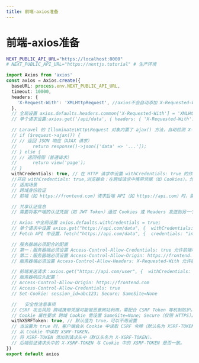 ```yaml
---
title: 前端-axios准备
---
```


# 前端-axios准备

```bash filename="frontend/env.local" switcher
NEXT_PUBLIC_API_URL="https://localhost:8000"
# NEXT_PUBLIC_API_URL="https://nextjs.tutorial" # 生产环境
```

```ts filename="frontend/src/lib/axios.ts" switcher
import Axios from 'axios'
const axios = Axios.create({
  baseURL: process.env.NEXT_PUBLIC_API_URL,
  timeout: 10000,
  headers: {
    'X-Request-With': 'XMLHttpRequest', //axios不会自动添加 X-Requested-With 头,当值为 XMLHttpRequest 时，表示请求是通过 XMLHttpRequest 对象（即 AJAX）发起的。服务器可据此判断是否为异步请求，并返回适当的数据格式（如 JSON 而非 HTML）。后端框架（如 Express、Django、Rails,php 等）可根据此头调整响应行为。例如：返回 JSON 数据而非重定向页面。简化 AJAX 请求的错误处理（如返回错误状态码而非 HTML 错误页）。结合其他机制（如 CSRF Token），可增强请求来源的合法性验证（但不可单独依赖此字段，因其容易被伪造）。
  },
  // 全局设置 axios.defaults.headers.common['X-Requested-With'] = 'XMLHttpRequest';
  // 单个请求设置:axios.get('/api/data', { headers: { 'X-Requested-With': 'XMLHttpRequest' }});

  // Laravel 的 Illuminate\Http\Request 对象内置了 ajax() 方法，自动检测 X-Requested-With 头：
  // if ($request->ajax()) {
  // // 返回 JSON 响应（AJAX 请求）
  //      return response()->json(['data' => '...']);
  // } else {
  // // 返回视图（普通请求）
  //      return view('page');
  // }
  withCredentials: true, // 在 HTTP 请求中设置 withCredentials: true 的作用是允许跨域请求携带凭据（如 Cookies、HTTP 认证信息等）。浏览器默认禁止跨域请求（CORS）发送凭据（Cookies、Authorization Headers 等），这是出于安全考虑。
  //开启 withCredentials: true,浏览器会：在跨域请求中携带凭据（如 Cookies）。允许服务器通过响应头 Access-Control-Allow-Credentials: true 确认接收凭据。
  // 适用场景
  // 跨域身份验证
  // 前端（如 https://frontend.com）请求后端 API（如 https://api.com）时，需要传递登录态 Cookie。

  // 共享认证信息
  // 需要将客户端的认证凭据（如 JWT Token）通过 Cookies 或 Headers 发送到另一个域的服务器。

  // Axios 中全局设置 axios.defaults.withCredentials = true;
  // 单个请求中设置 axios.get("https://api.com/data", {  withCredentials: true});
  // Fetch API 中设置，fetch("https://api.com/data", {  credentials: "include" // 等效于 withCredentials: true });

  // 服务器端必须配合的配置
  // 第一：服务器端必须设置 Access-Control-Allow-Credentials: true 允许前端域发送凭据。
  // 第二：服务器端必须设置 Access-Control-Allow-Origin: https://frontend.com 允许前端域访问。不能使用通配符 * 指定允许的域
  // 服务器端必须设置 Access-Control-Allow-Headers: X-Requested-With 允许前端域发送 X-Requested-With 头。

  // 前端发送请求：axios.get("https://api.com/user", {  withCredentials: true});
  // 服务器响应头配置：
  // Access-Control-Allow-Origin: https://frontend.com
  // Access-Control-Allow-Credentials: true
  // Set-Cookie: session_id=abc123; Secure; SameSite=None

  //   安全性注意事项
  // CSRF 攻击风险 跨域携带凭据可能被恶意网站利用，需配合 CSRF Token 等机制防护。
  // Cookie 属性要求 跨域 Cookie 需设置 SameSite=None; Secure（仅限 HTTPS）。
  withXSRFToken: true, // 默认值为 true，可以不用设置
  // 当设置为 true 时，客户端会从 Cookie 中读取 CSRF 令牌（默认名为 XSRF-TOKEN）并自动将其添加到请求头中（默认头名为 X-XSRF-TOKEN）,后端通过验证请求头中的 CSRF 令牌与 Cookie 中的值是否一致，确保请求来自合法来源。Axios 默认启用 CSRF 令牌自动携带（无需显式设置 withXSRFToken）。
  // 从 Cookie 中读取 XSRF-TOKEN。
  // 将 XSRF-TOKEN 添加到请求头中（默认头名为 X-XSRF-TOKEN）。
  // 后端验证请求头中的 X-XSRF-TOKEN 与 Cookie 中的 XSRF-TOKEN 是否一致。
})
export default axios
```
